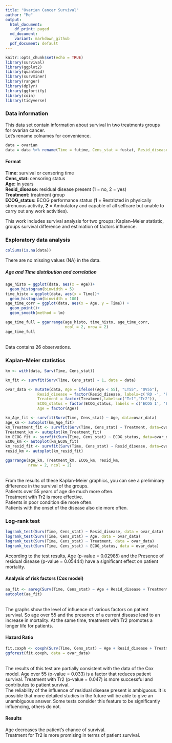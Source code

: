 ```yaml
---
title: "Ovarian Cancer Survival"
author: "Me"
output:
  html_document:
    df_print: paged
  md_document:
    variant: markdown_github
  pdf_document: default
---
```


```r
knitr::opts_chunk$set(echo = TRUE)
library(survival)
library(ggplot2)
library(quantmod)
library(survminer)
library(ranger)
library(dplyr)
library(ggfortify)
library(coin)
library(tidyverse)
```
### Data information
This data set contain information about survival in two treatments groups for ovarian cancer. \
Let's rename colnames for convenience.
```r
data = ovarian
data = data %>% rename(Time = futime, Cens_stat = fustat, Resid_disease = resid.ds, Treatment = rx, ECOG_status = ecog.ps, Age = age)
```
#### Format
**Time:** 	survival or censoring time \
**Cens_stat:** 	censoring status \
**Age:** 	in years \
**Resid_disease:** 	residual disease present (1 = no, 2 = yes) \
**Treatment:** 	treatment group \
**ECOG_status:** 	ECOG performance status (**1** = Restricted in physically strenuous activity, **2** = Ambulatory and capable of all selfcare but unable to carry out any work activities). \

This work includes survival analysis for two groups: Kaplan–Meier statistic, groups survival difference and estimation of factors influence. 

### Exploratory data analysis

```r
colSums(is.na(data))
```
There are no missing values (NA) in the data.

##### Age and Time distribution and correlation \
```r
age_histo = ggplot(data, aes(x = Age))+
  geom_histogram(binwidth = 5)
time_histo = ggplot(data, aes(x = Time))+
  geom_histogram(binwidth = 100)
age_time_corr = ggplot(data, aes(x = Age, y = Time)) +
  geom_point()+
  geom_smooth(method = lm)

age_time_full = ggarrange(age_histo, time_histo, age_time_corr,
                          ncol = 2, nrow = 2)
age_time_full
```
\
Data contains 26 observations. 

### Kaplan–Meier statistics
```r
km <- with(data, Surv(Time, Cens_stat))

km_fit <- survfit(Surv(Time, Cens_stat) ~ 1, data = data)

ovar_data <- mutate(data, Age = ifelse((Age < 55), "LT55", "OV55"),
              Resid_disease = factor(Resid_disease, labels=c('RD -', 'RD +')),
              Treatment = factor(Treatment,labels=c("Tr1","Tr2")),
              ECOG_status = factor(ECOG_status, labels = c('ECOG 1', 'ECOG 2')),
              Age = factor(Age))

km_Age_fit <- survfit(Surv(Time, Cens_stat) ~ Age, data=ovar_data)
age_km <- autoplot(km_Age_fit)
km_Treatment_fit <- survfit(Surv(Time, Cens_stat) ~ Treatment, data=ovar_data)
Treatment_km <- autoplot(km_Treatment_fit)
km_ECOG_fit <- survfit(Surv(Time, Cens_stat) ~ ECOG_status, data=ovar_data)
ECOG_km <- autoplot(km_ECOG_fit)
km_resid_fit <- survfit(Surv(Time, Cens_stat) ~ Resid_disease, data=ovar_data)
resid_km <- autoplot(km_resid_fit)

ggarrange(age_km, Treatment_km, ECOG_km, resid_km,
          nrow = 2, ncol = 2)
```
\
From the results of these Kaplan-Meier graphics, you can see a preliminary difference in the survival of the groups.\
Patients over 55 years of age die much more often.\
Treatment with Tr2 is more effective.\
Patients in poor condition die more often.\
Patients with the onset of the disease also die more often.\

### Log-rank test 

```r
logrank_test(Surv(Time, Cens_stat) ~ Resid_disease, data = ovar_data)
logrank_test(Surv(Time, Cens_stat) ~ Age, data = ovar_data)
logrank_test(Surv(Time, Cens_stat) ~ Treatment, data = ovar_data)
logrank_test(Surv(Time, Cens_stat) ~ ECOG_status, data = ovar_data)
```
According to the test results, Age (p-value = 0.02985) and the Presence of residual disease (p-value = 0.05444) have a significant effect on patient mortality. 

#### Analysis of risk factors (Cox model)
```r
aa_fit <- aareg(Surv(Time, Cens_stat) ~ Age + Resid_disease + Treatment + ECOG_status, data = ovar_data)
autoplot(aa_fit)

```
\
The graphs show the level of influence of various factors on patient survival. So age over 55 and the presence of a current disease lead to an increase in mortality. At the same time, treatment with Tr2 promotes a longer life for patients.\

#### Hazard Ratio\

```r
fit.coxph <- coxph(Surv(Time, Cens_stat) ~ Age + Resid_disease + Treatment + ECOG_status, data = ovar_data)
ggforest(fit.coxph, data = ovar_data)
```
\
The results of this test are partially consistent with the data of the Cox model. Age over 55 (p-value = 0.033) is a factor that reduces patient survival. Treatment with Tr2 (p-value = 0.047) is more successful and contributes to patient survival. \
The reliability of the influence of residual disease present is ambiguous. It is possible that more detailed studies in the future will be able to give an unambiguous answer. Some tests consider this feature to be significantly influencing, others do not.\

#### Results
Age decreases the patient's chance of survival.\
Treatment for Tr2 is more promising in terms of patient survival. 


